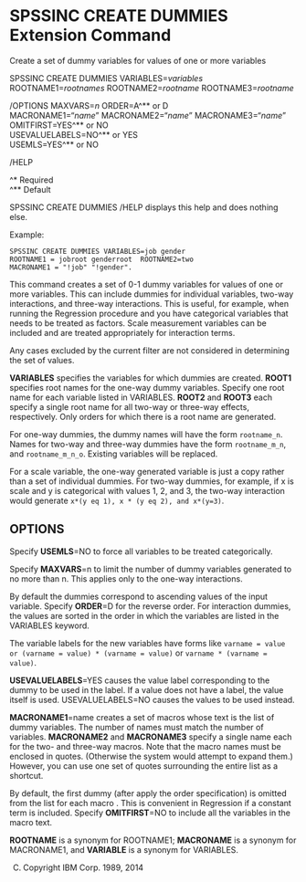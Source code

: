 SPSSINC CREATE DUMMIES Extension Command
========================================

Create a set of dummy variables for values of one or more variables

SPSSINC CREATE DUMMIES  VARIABLES=*variables* ROOTNAME1=*rootnames*
ROOTNAME2=*rootname* ROOTNAME3=*rootname*

/OPTIONS MAXVARS=*n* ORDER=A^&#42;&#42; or D   
MACRONAME1="*name*" MACRONAME2="*name*" MACRONAME3="*name*"  
OMITFIRST=YES^&#42;&#42; or NO  
USEVALUELABELS=NO^&#42;&#42; or YES  
USEMLS=YES^&#42;&#42; or NO

/HELP

^&#42; Required  
^&#42;&#42; Default

SPSSINC CREATE DUMMIES /HELP displays this help and does nothing else.

Example:
```
SPSSINC CREATE DUMMIES VARIABLES=job gender
ROOTNAME1 = jobroot genderroot  ROOTNAME2=two
MACRONAME1 = "!job" "!gender".
```

This command creates a set of 0-1 dummy variables for values of one or more variables.  This can include
dummies for individual variables, two-way interactions, and three-way interactions.  This is 
useful, for example, when running the Regression procedure and you have categorical 
variables that needs to be treated as factors.  Scale measurement variables can be included
and are treated appropriately for interaction terms.

Any cases excluded by the current filter are not considered in determining the set of values.

**VARIABLES** specifies the variables for which dummies are created.
**ROOT1** specifies root names for the one-way dummy variables.  Specify one root name
for each variable listed in VARIABLES.  **ROOT2** and **ROOT3** each specify a single root name
for all two-way or three-way effects, respectively.  Only orders for which there is a root
name are generated.

For one-way dummies, the dummy names will have the form
```rootname_n```.  Names for two-way and three-way dummies have the form
```rootname_m_n```, and ```rootname_m_n_o```.
Existing variables will be replaced.

For a scale variable, the one-way generated variable is just a copy rather than a
set of individual dummies.  For two-way dummies, for example, if x is scale 
and y is categorical with values 1, 2, and 3, the two-way interaction 
would generate
```x*(y eq 1), x * (y eq 2), and x*(y=3)```.

OPTIONS
-------
Specify **USEMLS**=NO to force all variables to be treated categorically.

Specify **MAXVARS**=n to limit the number of dummy variables generated to 
no more than n.  This applies only to the one-way interactions.

By default the dummies correspond to ascending values of the 
input variable.  Specify **ORDER**=D for the reverse order.  For interaction dummies, the
values are sorted in the order in which the variables are listed in the VARIABLES
keyword.

The variable labels for the new variables have forms like
```varname = value or (varname = value) * (varname = value)``` or 
```varname * (varname = value)```.

**USEVALUELABELS**=YES causes the value label corresponding to the dummy 
to be used in the label.  If a value does not have a label, the value itself is used.
USEVALUELABELS=NO causes the values to be used instead.

**MACRONAME1**=name creates a set of macros whose text is the list of dummy variables.
The number of names must match the number of variables.
**MACRONAME2** and **MACRONAME3** specify a single name each for the 
two- and three-way macros.  Note that the macro names must be enclosed in
quotes. (Otherwise the system would attempt to expand them.)  However, you
can use one set of quotes surrounding the entire list as a shortcut.

By default, the first dummy (after apply the order specification) is omitted
from  the list for each macro .  This is convenient in Regression if a 
constant term is included.  Specify **OMITFIRST**=NO to include all the variables 
in the macro text.

**ROOTNAME** is a synonym for ROOTNAME1; **MACRONAME** is a synonym
for MACRONAME1, and **VARIABLE** is a synonym for VARIABLES.

(C) Copyright IBM Corp. 1989, 2014